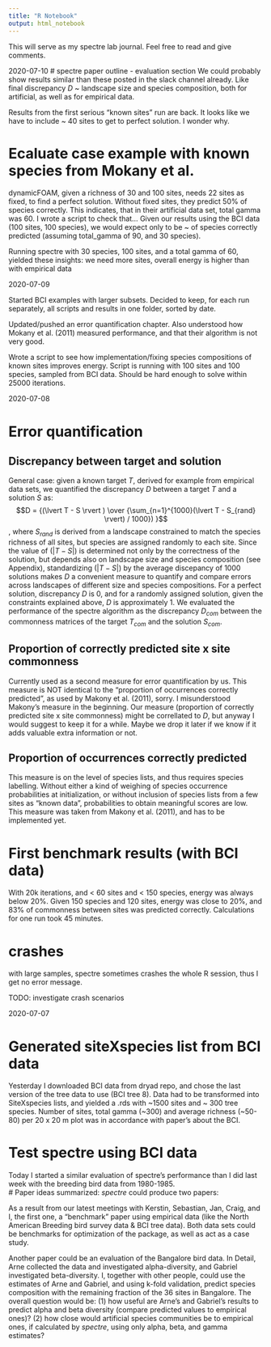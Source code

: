 ```yaml
---
title: "R Notebook"
output: html_notebook
---
```


This will serve as my spectre lab journal. Feel free to read and give comments. 

2020-07-10
# spectre paper outline - evaluation section
We could probably show results similar than these posted in the slack channel already. Like final discrepancy $D$ ~ landscape size and species composition, both for artificial, as well as for empirical data.  

Results from the first serious "known sites" run are back. It looks like we have to include ~ 40 sites to get to perfect solution. I wonder why. 

# Ecaluate case example with known species from Mokany et al. 
dynamicFOAM, given a richness of 30 and 100 sites, needs 22 sites as fixed, to find a perfect solution. Without fixed sites, they predict 50% of species correctly. This indicates, that in their artificial data set, total gamma was 60. I wrote a script to check that... Given our results using the BCI data (100 sites, 100 species), we would expect only to be ~ of species correctly predicted (assuming total_gamma of 90, and 30 species). 

Running spectre with 30 species, 100 sites, and a total gamma of 60, yielded these insights:
we need more sites, overall energy is higher than with empirical data 



2020-07-09

Started BCI examples with larger subsets. Decided to keep, for each run separately, all scripts and results in one folder, sorted by date.

Updated/pushed an error quantification chapter. Also understood how Mokany et al. (2011) measured performance, and that their algorithm is not very good. 

Wrote a script to see how implementation/fixing species compositions of known sites improves energy. Script is running with 100 sites and 100 species, sampled from BCI data. Should be hard enough to solve within 25000 iterations.  



2020-07-08

# Error quantification

## Discrepancy between target and solution
General case: given a known target $T$, derived for example from empirical data sets, we quantified the discrepancy $D$ between a target $T$ and a solution $S$ as:
$$D = {(\lvert T - S \rvert )  \over {\sum_{n=1}^{1000}(\lvert T - S_{rand} \rvert) / 1000}) }$$, 
where $S_{rand}$ is derived from a landscape constrained to match the species richness of all sites, but species are assigned randomly to each site. Since the value of $(\lvert T - S \rvert )$ is determined not only by the correctness of the solution, but depends also on landscape size and species composition (see Appendix), standardizing $(\lvert T - S \rvert )$ by the average discepancy of 1000 solutions makes $D$ a convenient measure to quantify and compare errors across landscapes of different size and species compositions. For a perfect solution, discrepancy $D$ is 0, and for a randomly assigned solution, given the constraints explained above, $D$ is approximately 1. We evaluated the performance of the spectre algorithm as the discrepancy $D_{com}$ between the commonness matrices of the target $T_{com}$ and the solution $S_{com}$.

## Proportion of correctly predicted site x site commonness
Currently used as a second measure for error quantification by us. This measure is NOT identical to the "proportion of occurrences correctly predicted", as used by Makony et al. (2011), sorry. I misunderstood Makony's measure in the beginning. Our measure (proportion of correctly predicted site x site commonness) might be correllated to $D$, but anyway I would suggest to keep it for a while. Maybe we drop it later if we know if it adds valuable extra information or not.

## Proportion of occurrences correctly predicted
This measure is on the level of species lists, and thus requires species labelling. Without either a kind of weighing of species occurrence probabilities at initialization, or without inclusion of species lists from a few sites as "known data", probabilities to obtain meaningful scores are low. This measure was taken from Makony et al. (2011), and has to be implemented yet.

# First benchmark results (with BCI data)
With 20k iterations, and < 60 sites and < 150 species, energy was always below 20%. Given 150 species and 120 sites, energy was close to 20%, and 83% of commonness between sites was predicted correctly. Calculations for one run took 45 minutes. 

# crashes
with large samples, spectre sometimes crashes the whole R session, thus I get no error message. 

TODO: investigate crash scenarios 

2020-07-07

# Generated siteXspecies list from BCI data 
Yesterday I downloaded BCI data from dryad repo, and chose the last version of the tree data to use (BCI tree 8). Data had to be transformed into SiteXspecies lists, and yielded a .rds with ~1500 sites and ~ 300 tree species. Number of sites, total gamma (~300) and average richness (~50-80) per 20 x 20 m plot was in accordance with paper's about the BCI. 

# Test spectre using BCI data
Today I started a similar evaluation of spectre's performance than I did last week with the breeding bird data from 1980-1985.  
# Paper ideas summarized:
*spectre* could produce two papers:

As a result from our latest meetings with Kerstin, Sebastian, Jan, Craig, and I, the first one, a "benchmark" paper using empirical data (like the North American Breeding bird survey data & BCI tree data). Both data sets could be benchmarks for optimization of the package, as well as act as a case study.  

Another paper could be an evaluation of the Bangalore bird data. In Detail, Arne collected the data and investigated alpha-diversity, and Gabriel investigated beta-diversity. I, together with other people, could use the estimates of Arne and Gabriel, and using k-fold validation, predict species composition with the remaining fraction of the 36 sites in Bangalore. The overall question would be: (1) how useful are Arne's and Gabriel's results to predict alpha and beta diversity (compare predicted values to empirical ones)? (2) how close would artificial species communities be to empirical ones, if calculated by *spectre*, using only alpha, beta, and gamma estimates?  

